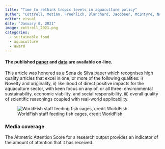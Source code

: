 ```yaml
---
title: "Time to rethink tropic levels in aquaculture policy"
author: "Cottrell, Metian, Froehlich, Blanchard, Jacobsen, McIntyre, Nash, Williams Bouwman, Gephart, Kuempel, Moran, Troell, Halpern"
editor: visual
date: "January 8, 2021"
image: cottrell_2021.png
categories:
  - sustainable food
  - aquaculture
  - award
---
```


#### The published [paper](https://onlinelibrary.wiley.com/doi/full/10.1111/raq.12535) and [data](https://knb.ecoinformatics.org/view/doi%3A10.5063%2FF1ZK5F42) are available on-line.

This article was honored as a Sena de Silva paper which recognises high quality articles that excel in one, or more of the following qualities: i) Novelty and originality, ii) likelihood of direct positive impacts for the aquaculture sector, with keen focus on any of, or all three: environmental sustainability, economic viability, and social responsibility, iii) overall quality of scientific reasonings coupled with real-world applicability.

![WorldFish staff feeding fish cages, credit WorldFish](cottrell_2021.png)

### Media coverage

The Altmetric Attention Score for a research output provides an indicator of the amount of attention that it has received.

```{=html}
<script type="text/javascript" src="https://d1bxh8uas1mnw7.cloudfront.net/assets/embed.js"></script>
```
::: {.altmetric-embed data-badge-type="medium-donut" data-badge-details="right" data-doi="10.1111/raq.12535"}
:::
